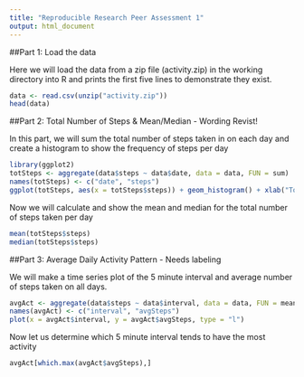 ```yaml
---
title: "Reproducible Research Peer Assessment 1"
output: html_document
---
```




##Part 1: Load the data

Here we will load the data from a zip file (activity.zip) in the working directory into R and prints the first five lines to demonstrate they exist.

```r
data <- read.csv(unzip("activity.zip"))
head(data)
```

##Part 2: Total Number of Steps & Mean/Median - Wording Revist!

In this part, we will sum the total number of steps taken in on each day and create a histogram to show the frequency of steps per day 

```r
library(ggplot2)
totSteps <- aggregate(data$steps ~ data$date, data = data, FUN = sum)
names(totSteps) <- c("date", "steps")
ggplot(totSteps, aes(x = totSteps$steps)) + geom_histogram() + xlab("Total number of steps taken per day") +ggtitle("Total Steps Taken")
```

Now we will calculate and show the mean and median for the total number of steps taken per day
```r
mean(totSteps$steps)
median(totSteps$steps)
```

##Part 3: Average Daily Activity Pattern - Needs labeling

We will make a time series plot of the 5 minute interval and average number of steps taken on all days. 

```r
avgAct <- aggregate(data$steps ~ data$interval, data = data, FUN = mean)
names(avgAct) <- c("interval", "avgSteps")
plot(x = avgAct$interval, y = avgAct$avgSteps, type = "l")
```

Now let us determine which 5 minute interval tends to have the most activity
```r
avgAct[which.max(avgAct$avgSteps),]
```


